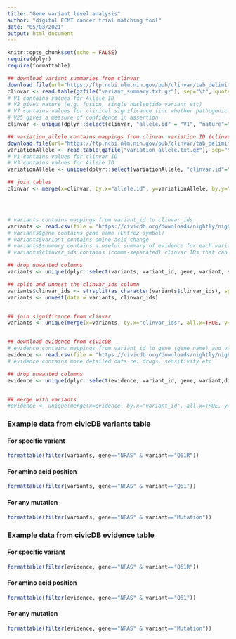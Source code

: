 ```yaml
---
title: "Gene variant level analysis"
author: "digital ECMT cancer trial matching tool"
date: "05/03/2021"
output: html_document
---
```


```r
knitr::opts_chunk$set(echo = FALSE)
require(dplyr)
require(formattable)
```



```r
## download variant summaries from clinvar
download.file(url="https://ftp.ncbi.nlm.nih.gov/pub/clinvar/tab_delimited/variant_summary.txt.gz",destfile = "variant_summary.txt.gz")
clinvar <- read.table(gzfile("variant_summary.txt.gz"), sep="\t", quote="", fill = TRUE, stringsAsFactors = FALSE) 
# V1 contains values for Allele ID
# V2 gives nature (e.g. fusion, single nucleotide variant etc)
# V7 contains values for clinical significance (inc whether pathogenic or not)
# V25 gives a measure of confidence in assertion
clinvar <- unique(dplyr::select(clinvar, "allele.id" = "V1", "nature"="V2", "significance"="V7", "confidence"="V25"))

## variation_allele contains mappings from clinvar variation ID (clinvar ID) and allele ID
download.file(url="https://ftp.ncbi.nlm.nih.gov/pub/clinvar/tab_delimited/variation_allele.txt.gz",destfile = "variation_allele.txt.gz")
variationAllele <- read.table(gzfile("variation_allele.txt.gz"), sep="\t", quote="", fill = TRUE, stringsAsFactors = FALSE) 
# V1 contains values for clinvar ID
# V3 contains values for Allele ID
variationAllele <- unique(dplyr::select(variationAllele, "clinvar.id"="V1", "allele.id"="V3"))

## join tables
clinvar <- merge(x=clinvar, by.x="allele.id", y=variationAllele, by.y="allele.id")




# variants contains mappings from variant_id to clinvar_ids
variants <- read.csv(file = "https://civicdb.org/downloads/nightly/nightly-VariantSummaries.tsv", sep = "\t", quote = "", stringsAsFactors = FALSE)
# variants$gene contains gene name (Entrez symbol)
# variants$variant contains amino acid change
# variants$summary contains a useful summary of evidence for each variant
# variants$clinvar_ids contains (comma-separated) clinvar IDs that can be mapped to the clinvar table to get info whether pathogenic or not... 

## drop unwanted columns
variants <- unique(dplyr::select(variants, variant_id, gene, variant, summary, variant_groups,civic_variant_evidence_score,clinvar_ids ))

## split and unnest the clinvar_ids column
variants$clinvar_ids <- strsplit(as.character(variants$clinvar_ids), split = ",")
variants <- unnest(data = variants, clinvar_ids)


## join significance from clinvar
variants <- unique(merge(x=variants, by.x="clinvar_ids", all.x=TRUE, y=clinvar, by.y="clinvar.id"))


## download evidence from civicDB
# evidence contains mappings from variant_id to gene (gene name) and variant (amino acid change) to drugs etc
evidence <- read.csv(file = "https://civicdb.org/downloads/nightly/nightly-ClinicalEvidenceSummaries.tsv", sep = "\t", quote="", stringsAsFactors = FALSE)
# evidence contains more detailed data re: drugs, sensitivity etc

## drop unwanted columns
evidence <- unique(dplyr::select(evidence, variant_id, gene, variant,disease, drugs, drug_interaction_type, evidence_type, evidence_direction,evidence_level,clinical_significance,evidence_statement, source_type))


## merge with variants
#evidence <- unique(merge(x=evidence, by.x="variant_id", all.x=TRUE, y=unique(dplyr::select(variants, variant_id, clinvar_ids, nature, significance, confidence)),by.y="variant_id" ))
```
  
### **Example data from civicDB variants table**  
  
#### **For specific variant**  
  
```r

formattable(filter(variants, gene=="NRAS" & variant=="Q61R"))


```


#### **For amino acid position**  
  
```r

formattable(filter(variants, gene=="NRAS" & variant=="Q61"))


```
  
#### **For any mutation**  
  
```r


formattable(filter(variants, gene=="NRAS" & variant=="Mutation"))

```


### **Example data from civicDB evidence table**  
  
#### **For specific variant**  
  
```r

formattable(filter(evidence, gene=="NRAS" & variant=="Q61R"))


```


#### **For amino acid position**  
  
```r

formattable(filter(evidence, gene=="NRAS" & variant=="Q61"))


```
  
#### **For any mutation**  
  
```r


formattable(filter(evidence, gene=="NRAS" & variant=="Mutation"))

```
